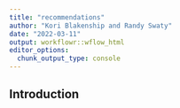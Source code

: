```yaml
---
title: "recommendations"
author: "Kori Blakenship and Randy Swaty"
date: "2022-03-11"
output: workflowr::wflow_html
editor_options:
  chunk_output_type: console
---
```


## Introduction

```r

```

